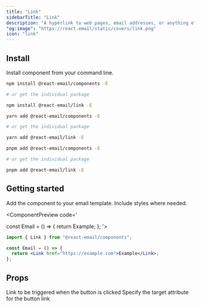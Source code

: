 ```yaml
---
title: "Link"
sidebarTitle: "Link"
description: "A hyperlink to web pages, email addresses, or anything else a URL can address."
"og:image": "https://react.email/static/covers/link.png"
icon: "link"
---
```



## Install

Install component from your command line.

<CodeGroup>

```sh npm
npm install @react-email/components -E

# or get the individual package

npm install @react-email/link -E
```

```sh yarn
yarn add @react-email/components -E

# or get the individual package

yarn add @react-email/link -E
```

```sh pnpm
pnpm add @react-email/components -E

# or get the individual package

pnpm add @react-email/link -E
```

</CodeGroup>

## Getting started

Add the component to your email template. Include styles where needed.

<ComponentPreview code='

const Email = () => {
return <Link href="https://example.com">Example</Link>;
};
'>

```jsx
import { Link } from "@react-email/components";

const Email = () => {
  return <Link href="https://example.com">Example</Link>;
};
```

</ComponentPreview>

## Props

<ResponseField name="href" type="string" required>
  Link to be triggered when the button is clicked
</ResponseField>

<ResponseField name="target" type="string" default="_blank">
  Specify the target attribute for the button link
</ResponseField>

<Support />
